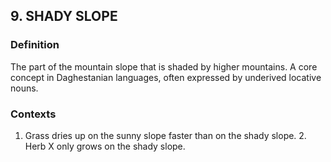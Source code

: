 ## 9. SHADY SLOPE
### Definition
The part of the mountain slope that is shaded by higher mountains. A core concept in Daghestanian languages, often expressed by underived locative nouns.

### Contexts
1. Grass dries up on the sunny slope faster than on the shady slope. 2. Herb X only grows on the shady slope.

